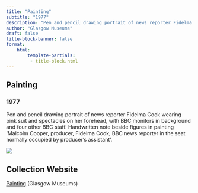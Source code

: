 ```yaml
---
title: "Painting"
subtitle: "1977"
description: "Pen and pencil drawing portrait of news reporter Fidelma Cook wearing pink suit and spectacles on her forehead, with BBC monitors in background and four other BBC staff. Handwritten note beside figures in painting 'Malcolm Cooper, producer, Fidelma Cook, BBC news reporter in the seat normally occupied by producer's assistant'."
author: "Glasgow Museums"
draft: false
title-block-banner: false
format:
    html:
        template-partials:
         - title-block.html
---
```

## Painting
### 1977
Pen and pencil drawing portrait of news reporter Fidelma Cook wearing pink suit and spectacles on her forehead, with BBC monitors in background and four other BBC staff. Handwritten note beside figures in painting 'Malcolm Cooper, producer, Fidelma Cook, BBC news reporter in the seat normally occupied by producer's assistant'.

::: {.column-margin}
<img src="/full/400,/0/default.jpg">

:::

## Collection Website
<a href="https://artuk.org/discover/artworks/fidelma-cook-b-1953-in-the-bbc-news-gallery-84274"/>Painting</a> (Glasgow Museums)
